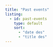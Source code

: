 ```yaml
---
title: "Past events"
listing:
  - id: past-events
    type: default
    sort: 
      - "date des"
      - "title des"
---
```



